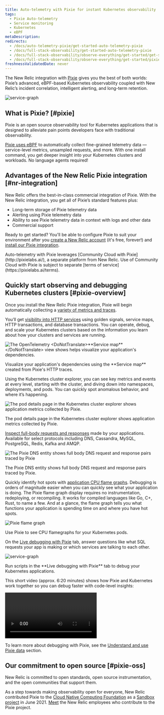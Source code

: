 ```yaml
---
title: Auto-telemetry with Pixie for instant Kubernetes observability
tags:
  - Pixie Auto-telemetry
  - Service monitoring
  - Kubernetes
  - eBPF
metaDescription:
redirects:
  - /docs/auto-telemetry-pixie/get-started-auto-telemetry-pixie
  - /docs/full-stack-observability/get-started-auto-telemetry-pixie
  - /docs/full-stack-observability/observe-everything/get-started/get-started-auto-telemetry-pixie
  - /docs/full-stack-observability/observe-everything/get-started/pixie-account-link
freshnessValidatedDate: never
---
```









The New Relic integration with [Pixie](https://px.dev/) gives you the best of both worlds: Pixie’s advanced, eBPF-based Kubernetes observability coupled with New Relic’s incident correlation, intelligent alerting, and long-term retention.

<img
  title="service graph in live debugger"
  alt="service-graph"
  src={pixieServiceGraph}
/>

## What is Pixie?  [#pixie]

Pixie is an open source observability tool for Kubernetes applications that is designed to alleviate pain points developers face with traditional observability.

[Pixie uses eBPF](https://docs.px.dev/about-pixie/pixie-ebpf) to automatically collect fine-grained telemetry data — service-level metrics, unsampled requests, and more. With one install command, you get deeper insight into your Kubernetes clusters and workloads. No language agents required!

## Advantages of the New Relic Pixie integration [#nr-integration]

New Relic offers the best-in-class commercial integration of Pixie. With the New Relic integration, you get all of Pixie’s standard features plus:

* Long-term storage of Pixie telemetry data
* Alerting using Pixie telemetry data
* Ability to see Pixie telemetry data in context with logs and other data
* Commercial support

Ready to get started? You'll be able to configure Pixie to suit your environment after you [create a New Relic account](https://newrelic.com/signup) (it's free, forever!) and [install our Pixie integration](/docs/kubernetes-pixie/auto-telemetry-pixie/install-auto-telemetry-pixie/).

<Callout variant="important">
  Auto-telemetry with Pixie leverages [Community Cloud with Pixie](http://pixielabs.ai/), a separate platform from New Relic. Use of Community Cloud with Pixie is subject to separate [terms of service](https://pixielabs.ai/terms).
</Callout>

## Quickly start observing and debugging Kubernetes clusters [#pixie-overview]

Once you install the New Relic Pixie integration, Pixie will begin automatically collecting a [variety of metrics and traces](https://docs.px.dev/about-pixie/data-sources/).

You’ll get [visibility into HTTP services](/docs/kubernetes-pixie/auto-telemetry-pixie/understand-use-data/explore-pixie-data#service-health) using golden signals, service maps, HTTP transactions, and database transactions. You can operate, debug, and scale your Kubernetes clusters based on the information you learn about how your clusters and services are running.

<img
  title="The OpenTelemetry <DoNotTranslate>**Service map**</DoNotTranslate> view shows helps visualize your application's dependencies."
  alt="The OpenTelemetry <DoNotTranslate>**Service map**</DoNotTranslate> view shows helps visualize your application's dependencies."
  src={pixieServiceOtelMap}
/>

<figcaption>
  Visualize your application's dependencies using the <DoNotTranslate>**Service map**</DoNotTranslate> created from Pixie's HTTP traces.
</figcaption>

Using the Kubernetes cluster explorer, you can see key metrics and events at every level, starting with the cluster, and diving down into namespaces, deployments, and pods. You can quickly spot anomalous behavior, and where it’s happening.

<img
  title="The pod details page in the Kubernetes cluster explorer shows application metrics collected by Pixie."
  alt="The pod details page in the Kubernetes cluster explorer shows application metrics collected by Pixie."
  src={pixieKcePodDetails}
/>

<figcaption>
  The pod details page in the Kubernetes cluster explorer shows application metrics collected by Pixie.
</figcaption>

[Inspect full-body requests and responses](/docs/kubernetes-pixie/auto-telemetry-pixie/understand-use-data/pixie-entities) made by your applications. Available for select protocols including DNS, Cassandra, MySQL, PostgreSQL, Redis, Kafka and AMQP.

<img
  title="The Pixie DNS entity shows full body DNS request and response pairs traced by Pixie"
  alt="The Pixie DNS  entity shows full body DNS request and response pairs traced by Pixie"
  src={pixieDnsEntity}
/>

<figcaption>
  The Pixie DNS entity shows full body DNS request and response pairs traced by Pixie.
</figcaption>

Quickly identify hot spots with [application CPU flame graphs](/docs/kubernetes-pixie/auto-telemetry-pixie/understand-use-data/explore-pixie-data#cpu-profiles). Debugging is orders of magnitude easier when you can quickly see what your application is doing. The Pixie flame graph display requires no instrumentation, redeploying, or recompiling. It works for compiled languages like Go, C+, Rust, to name a few. And at a glance, the flame graph tells you what functions your application is spending time on and where you have hot spots.

<img
  title="Pixie flame graph"
  alt="Pixie flame graph"
  src={pixieFlamegraph}
/>

<figcaption>
  Use Pixie to see CPU flamegraphs for your Kubernetes pods.
</figcaption>

On the [Live debugging with Pixie](/docs/kubernetes-pixie/auto-telemetry-pixie/understand-use-data/live-debugging-with-pixie) tab, answer questions like what SQL requests your app is making or which services are talking to each other.

<img
  title="service graph in live debugger"
  alt="service-graph"
  src={pixieLiveDebugging}
/>

<figcaption>
  Run scripts in the <DoNotTranslate>**Live debugging with Pixie**</DoNotTranslate> tab to debug your Kubernetes applications.
</figcaption>

This short video (approx. 6:20 minutes) shows how Pixie and Kubernetes work together so you can debug faster with code-level insights:

<Video
  id="QO7vz0jQEUI"
  type="youtube"
/>

To learn more about debugging with Pixie, see the [Understand and use Pixie data](/docs/kubernetes-pixie/auto-telemetry-pixie/understand-use-data/overview) section.

## Our commitment to open source [#pixie-oss]

New Relic is committed to open standards, open source instrumentation, and the open communities that support them.

As a step towards making observability open for everyone, New Relic contributed Pixie to the [Cloud Native Computing Foundation](https://www.cncf.io/) as a [Sandbox project](https://www.cncf.io/sandbox-projects/) in June 2021. [Meet](https://opensource.newrelic.com/projects/pixie) the New Relic employees who contribute to the Pixie project.
